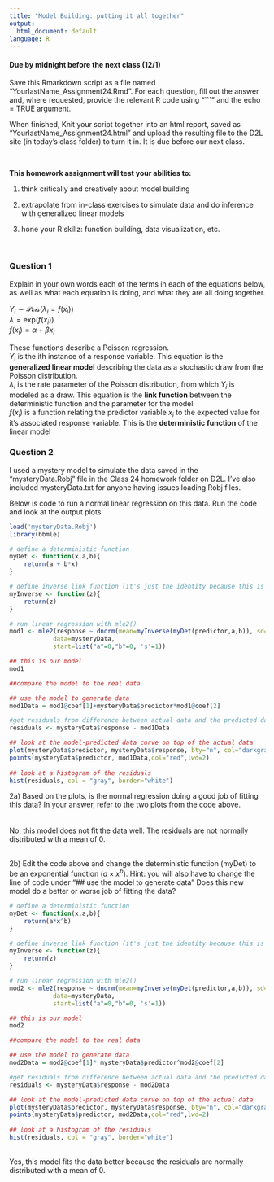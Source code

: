 ```yaml
---
title: "Model Building: putting it all together"
output:
  html_document: default
language: R
---
```


<!-- To render the assignment in Rmarkdown, enter the command below in the R console -->
<!-- rmarkdown::render("Class_24_Assignment.Rmd") -->

#### Due by midnight before the next class (12/1)

Save this Rmarkdown script as a file named “YourlastName_Assignment24.Rmd”. 
For each question, fill out the answer and, where requested, 
provide the relevant R code using "```" and the echo = TRUE argument.

When finished, Knit your script together into an html report, 
saved as “YourlastName_Assignment24.html” and upload the 
resulting file to the D2L site (in today’s class folder) to turn it in. 
It is due before our next class.

\

**This homework assignment will test your abilities to:**

1. think critically and creatively about model building

2. extrapolate from in-class exercises to simulate data and do inference with generalized linear models

3. hone your R skillz: function building, data visualization, etc.

\

### Question 1

Explain in your own words each of the terms in each of the equations below, 
as well as what each equation is doing, and what they are all doing together.

$Y_i \sim \mathcal{Pois}(\lambda_i=f(x_i))$ \
$\lambda = \text{exp}(f(x_i))$ \
$f(x_i) = \alpha + \beta x_i$ \

These functions describe a Poisson regression.\
$Y_i$ is the ith instance of a response variable. This equation is the **generalized linear model** describing the data as a stochastic draw from the Poisson distribution.\
$\lambda_i$ is the rate parameter of the Poisson distribution, from which $Y_{i}$ is modeled as a draw. This equation is the **link function** between the deterministic function and the parameter for the model\
$f(x_i)$ is a function relating the predictor variable $x_i$ to the expected value for it's associated response variable. This is the **deterministic function** of the linear model\


### Question 2

I used a mystery model to simulate the data saved in the "mysteryData.Robj" 
file in the Class 24 homework folder on D2L.
I've also included mysteryData.txt for anyone having issues loading Robj files.


Below is code to run a normal linear regression on this data. Run the code and look at the output plots. 
```r
load('mysteryData.Robj')
library(bbmle)

# define a deterministic function
myDet <- function(x,a,b){
    return(a + b*x)
}

# define inverse link function (it's just the identity because this is a normal regression)
myInverse <- function(z){
    return(z)
}

# run linear regression with mle2()
mod1 <- mle2(response ~ dnorm(mean=myInverse(myDet(predictor,a,b)), sd=s),
            data=mysteryData,
            start=list("a"=0,"b"=0, 's'=1))

## this is our model
mod1

##compare the model to the real data

## use the model to generate data
mod1Data = mod1@coef[1]+mysteryData$predictor*mod1@coef[2]

#get residuals from difference between actual data and the predicted data
residuals <- mysteryData$response - mod1Data

## look at the model-predicted data curve on top of the actual data
plot(mysteryData$predictor, mysteryData$response, bty="n", col="darkgray")
points(mysteryData$predictor, mod1Data,col="red",lwd=2)
  
## look at a histogram of the residuals
hist(residuals, col = "gray", border="white")

```


2a) Based on the plots, is the normal regression doing a good job of fitting this data? 
In your answer, refer to the two plots from the code above.\
\
\
No, this model does not fit the data well. The residuals are not normally distributed with a mean of 0.
\
\

2b) Edit the code above and change the deterministic function (myDet) to be an exponential function ($a \times x^{b}$). 
Hint: you will also have to change the line of code under "## use the model to generate data"
Does this new model do a better or worse job of fitting the data?
\
```r

# define a deterministic function
myDet <- function(x,a,b){
    return(a*x^b)
}

# define inverse link function (it's just the identity because this is a normal regression)
myInverse <- function(z){
    return(z)
}

# run linear regression with mle2()
mod2 <- mle2(response ~ dnorm(mean=myInverse(myDet(predictor,a,b)), sd=s),
            data=mysteryData,
            start=list("a"=0,"b"=0, 's'=1))

## this is our model
mod2

##compare the model to the real data

## use the model to generate data
mod2Data = mod2@coef[1]* mysteryData$predictor^mod2@coef[2]

#get residuals from difference between actual data and the predicted data
residuals <- mysteryData$response - mod2Data

## look at the model-predicted data curve on top of the actual data
plot(mysteryData$predictor, mysteryData$response, bty="n", col="darkgray")
points(mysteryData$predictor, mod2Data,col="red",lwd=2)
  
## look at a histogram of the residuals
hist(residuals, col = "gray", border="white")

```
\
Yes, this model fits the data better because the residuals are normally distributed with a mean of 0.

